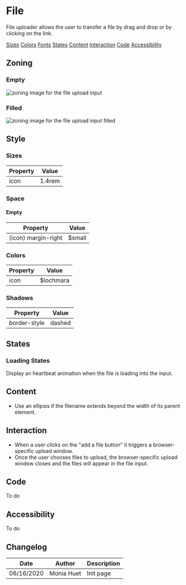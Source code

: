 

<Meta title="Components/Form/Fields/File" />

# File

File uploader allows the user to transfer a file by drag and drop or by clicking on the link.

<Row>
	<Col centered="all">
		<a href="#sizes">Sizes</a>
	</Col>
	<Col centered="all">
		<a href="#colors">Colors</a>
	</Col>
	<Col centered="all">
		<a href="#fonts">Fonts</a>
	</Col>
	<Col centered="all">
		<a href="#states">States</a>
	</Col>
	<Col centered="all">
		<a href="#content">Content</a>
	</Col>
		<Col centered="all">
		<a href="#interaction">Interaction</a>
	</Col>
	<Col centered="all">
		<a href="#code">Code</a>
	</Col>
	<Col centered="all">
		<a href="#accessibility">Accessibility</a>
	</Col>
</Row>


## Zoning

### Empty

<img src={InputZoning} alt="zoning image for the file upload input" className="full" class="full" />

### Filled

<img src={InputFileFilledZoning} alt="zoning image for the file upload input filled" className="full" class="full" />


## Style

### Sizes <a id="sizes" />

| Property                       | Value             | 
| ------------------------------ | ----------------- | 
| icon           	             | 1.4rem            | 


### Space <a id="space" />

#### Empty

| Property                       | Value             | 
| ------------------------------ | ----------------- | 
| (icon) margin-right			 | $small            | 


### Colors <a id="colors" />

| Property                       | Value                               | 
| ------------------------------ | ----------------------------------- | 
| icon		                     | $lochmara	                       |

### Shadows <a id="shadows" />

| Property                       | Value             | 
| ------------------------------ | ----------------- | 
| border-style		             | dashed	         |

## States <a id="states" />

### Loading States
Display an heartbeat animation when the file is loading into the input.

## Content <a id="content" />

- Use an ellipsis if the filename extends beyond the width of its parent element.


## Interaction <a id="interaction" />

- When a user clicks on the "add a file button" it triggers a browser-specific upload window.
- Once the user chooses files to upload, the browser-specific upload window closes and the files will appear in the file input.

## Code <a id="code" />

To do

## Accessibility <a id="accessibility" />

To do

## Changelog

| Date       | Author | Description |
| ---------- | ------ | ----------- |
| 06/16/2020 | Monia Huet  | Init page   |

